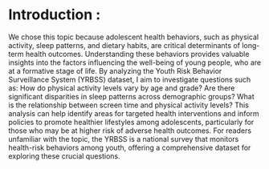 # Introduction : 
We chose this topic because adolescent health behaviors, such as physical 
activity, sleep patterns, and dietary habits, are critical determinants of 
long-term health outcomes. Understanding these behaviors provides valuable 
insights into the factors influencing the well-being of young people, who are 
at a formative stage of life. By analyzing the Youth Risk Behavior Surveillance 
System (YRBSS) dataset, I aim to investigate questions such as: How do physical 
activity levels vary by age and grade? Are there significant disparities in 
sleep patterns across demographic groups? What is the relationship between 
screen time and physical activity levels? This analysis can help identify 
areas for targeted health interventions and inform policies to promote 
healthier lifestyles among adolescents, particularly for those who may be at 
higher risk of adverse health outcomes. For readers unfamiliar with the topic, 
the YRBSS is a national survey that monitors health-risk behaviors among youth, 
offering a comprehensive dataset for exploring these crucial questions.